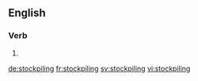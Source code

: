 ==English==

===Verb===
{{head|en|present participle}}

# {{present participle of|stockpile|lang=en}}

[[de:stockpiling]]
[[fr:stockpiling]]
[[sv:stockpiling]]
[[vi:stockpiling]]